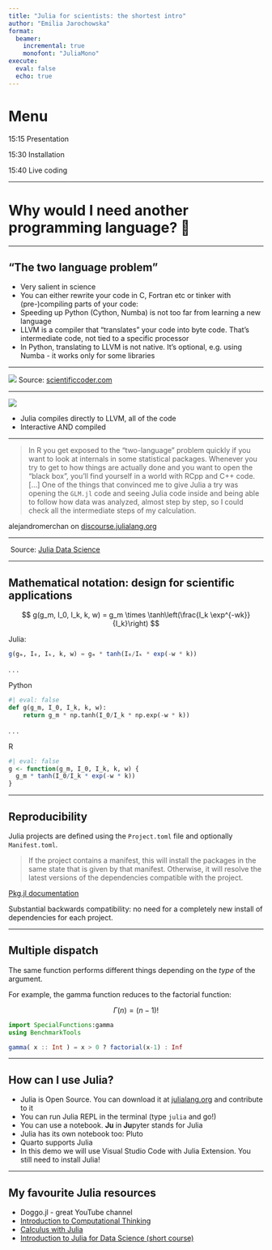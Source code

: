 ```yaml
---
title: "Julia for scientists: the shortest intro"
author: "Emilia Jarochowska"
format:
  beamer:
    incremental: true
    monofont: "JuliaMono"
execute:
  eval: false
  echo: true
---
```


# Menu

15:15 Presentation

15:30 Installation

15:40 Live coding

---

# Why would I need another programming language? 🤨

---

## "The two language problem" {.smaller}

* Very salient in science
* You can either rewrite your code in C, Fortran etc or tinker with (pre-)compiling parts of your code:
* Speeding up Python (Cython, Numba) is not too far from learning a new language
* LLVM is a compiler that "translates" your code into byte code. That's intermediate code, not tied to a specific processor
* In Python, translating to LLVM is not native. It's optional, e.g. using Numba - it works only for some libraries

---

![](https://cdn.hashnode.com/res/hashnode/image/upload/v1683037618888/f615721e-9a2f-499f-af64-a8102a58c4eb.png?auto=compress,format&format=webp")
Source: [scientificcoder.com](https://scientificcoder.com/how-to-solve-the-two-language-problem)

---

![](https://cdn.hashnode.com/res/hashnode/image/upload/v1683037634944/a8634473-0686-4172-ba4d-e6fd79dd1390.png?auto=compress,format&format=webp")

* Julia compiles directly to LLVM, all of the code
* Interactive AND compiled

---

> In R you get exposed to the “two-language” problem quickly if you want to look at internals in some statistical packages. Whenever you try to get to how things are actually done and you want to open the “black box”, you’ll find yourself in a world with RCpp and C++ code. [...] One of the things that convinced me to give Julia a try was opening the `GLM.jl` code and seeing Julia code inside and being able to follow how data was analyzed, almost step by step, so I could check all the intermediate steps of my calculation.

alejandromerchan on [discourse.julialang.org](https://discourse.julialang.org)

---

<img data-src="https://juliadatascience.io/images/language_comparisons.png" />
Source: [Julia Data Science](https://juliadatascience.io/julia_accomplish)

---

## Mathematical notation: design for scientific applications

$$ g(g_m, I_0, I_k, k, w) = g_m \times \tanh\left(\frac{I_k \exp^{-wk}}{I_k}\right) $$

Julia:
```julia
g(gₘ, I₀, Iₖ, k, w) = gₘ * tanh(I₀/Iₖ * exp(-w * k))
```

. . .

Python
```python
#| eval: false
def g(g_m, I_0, I_k, k, w):
    return g_m * np.tanh(I_0/I_k * np.exp(-w * k))
```

. . .

R
```r
#| eval: false
g <- function(g_m, I_0, I_k, k, w) {
  g_m * tanh(I_0/I_k * exp(-w * k))
}
```

---

## Reproducibility

Julia projects are defined using the `Project.toml` file and optionally `Manifest.toml`.

> If the project contains a manifest, this will install the packages in the same state that is given by that manifest. Otherwise, it will resolve the latest versions of the dependencies compatible with the project.

[Pkg.jl documentation](https://pkgdocs.julialang.org/v1/environments/)

Substantial backwards compatibility: no need for a completely new install of dependencies for each project.

---

## Multiple dispatch

The same function performs different things depending on the *type* of the argument.

For example, the gamma function reduces to the factorial function:

$$ \Gamma(n) = (n - 1)! $$

```julia
import SpecialFunctions:gamma
using BenchmarkTools

gamma( x :: Int ) = x > 0 ? factorial(x-1) : Inf
```

---

## How can I use Julia?

* Julia is Open Source. You can download it at [julialang.org](https://julialang.org) and contribute to it
* You can run Julia REPL in the terminal (type `julia` and go!)
* You can use a notebook. **Ju** in **Ju**pyter stands for Julia
* Julia has its own notebook too: Pluto
* Quarto supports Julia 
* In this demo we will use Visual Studio Code with Julia Extension. You still need to install Julia! 

---

## My favourite Julia resources

* Doggo.jl - great YouTube channel
* [Introduction to Computational Thinking](https://computationalthinking.mit.edu/Fall23/)
* [Calculus with Julia](https://jverzani.github.io/CalculusWithJuliaNotes.jl/)
* [Introduction to Julia for Data Science (short course)](https://github.com/pszufe/2024_MIT_18.S097_Introduction-to-Julia-for-Data-Science/)


